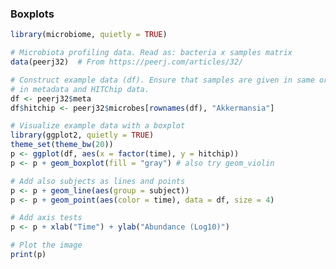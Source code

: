 ### Boxplots

```r
library(microbiome, quietly = TRUE)

# Microbiota profiling data. Read as: bacteria x samples matrix
data(peerj32)  # From https://peerj.com/articles/32/

# Construct example data (df). Ensure that samples are given in same order
# in metadata and HITChip data.
df <- peerj32$meta
df$hitchip <- peerj32$microbes[rownames(df), "Akkermansia"]

# Visualize example data with a boxplot
library(ggplot2, quietly = TRUE)
theme_set(theme_bw(20))
p <- ggplot(df, aes(x = factor(time), y = hitchip))
p <- p + geom_boxplot(fill = "gray") # also try geom_violin

# Add also subjects as lines and points
p <- p + geom_line(aes(group = subject))
p <- p + geom_point(aes(color = time), data = df, size = 4)

# Add axis tests
p <- p + xlab("Time") + ylab("Abundance (Log10)")

# Plot the image
print(p)
```
